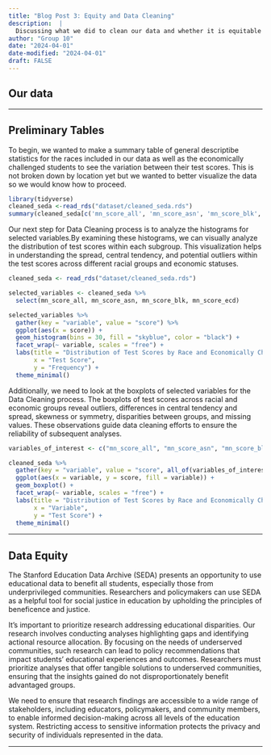 ```yaml
---
title: "Blog Post 3: Equity and Data Cleaning"
description:  |
  Discussing what we did to clean our data and whether it is equitable
author: "Group 10"
date: "2024-04-01"
date-modified: "2024-04-01"
draft: FALSE
---
```


## Our data



----

## Preliminary Tables

To begin, we wanted to make a summary table of general descriptibe statistics for the races included in our data as well as the economically challenged students to see the variation between their test scores. This is not broken down by location yet but we wanted to better visualize the data so we would know how to proceed.

```r
library(tidyverse)
cleaned_seda <-read_rds("dataset/cleaned_seda.rds")
summary(cleaned_seda[c('mn_score_all', 'mn_score_asn', 'mn_score_blk','mn_score_ecd')])
```
Our next step for Data Cleaning process is to analyze the histograms for selected variables.By examining these histograms, we can visually analyze the distribution of test scores within each subgroup. This visualization helps in understanding the spread, central tendency, and potential outliers within the test scores across different racial groups and economic statuses.

```r
cleaned_seda <- read_rds("dataset/cleaned_seda.rds")

selected_variables <- cleaned_seda %>%
  select(mn_score_all, mn_score_asn, mn_score_blk, mn_score_ecd)

selected_variables %>%
  gather(key = "variable", value = "score") %>%
  ggplot(aes(x = score)) +
  geom_histogram(bins = 30, fill = "skyblue", color = "black") +
  facet_wrap(~ variable, scales = "free") +
  labs(title = "Distribution of Test Scores by Race and Economically Challenged Status",
       x = "Test Score",
       y = "Frequency") +
  theme_minimal()
```

Additionally, we need to look at the boxplots of selected variables for the Data Cleaning process. The boxplots of test scores across racial and economic groups reveal outliers, differences in central tendency and spread, skewness or symmetry, disparities between groups, and missing values. These observations guide data cleaning efforts to ensure the reliability of subsequent analyses.

```r
variables_of_interest <- c("mn_score_all", "mn_score_asn", "mn_score_blk", "mn_score_ecd")

cleaned_seda %>%
  gather(key = "variable", value = "score", all_of(variables_of_interest)) %>%
  ggplot(aes(x = variable, y = score, fill = variable)) +
  geom_boxplot() +
  facet_wrap(~ variable, scales = "free") +
  labs(title = "Distribution of Test Scores by Race and Economically Challenged Status",
       x = "Variable",
       y = "Test Score") +
  theme_minimal()
```


----

## Data Equity

The Stanford Education Data Archive (SEDA) presents an opportunity to use educational data to benefit all students, especially those from underprivileged communities. Researchers and policymakers can use SEDA as a helpful tool for social justice in education by upholding the principles of beneficence and justice.

It’s important to prioritize research addressing educational disparities. Our research involves conducting analyses highlighting gaps and identifying actional resource allocation. By focusing on the needs of underserved communities, such research can lead to policy recommendations that impact students' educational experiences and outcomes. Researchers must prioritize analyses that offer tangible solutions to underserved communities, ensuring that the insights gained do not disproportionately benefit advantaged groups. 

We need to ensure that research findings are accessible to a wide range of stakeholders, including educators, policymakers, and community members, to enable informed decision-making across all levels of the education system. Restricting access to sensitive information protects the privacy and security of individuals represented in the data.

----